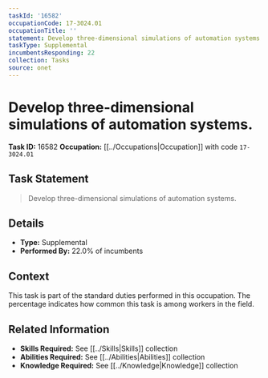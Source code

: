 ```yaml
---
taskId: '16582'
occupationCode: 17-3024.01
occupationTitle: ''
statement: Develop three-dimensional simulations of automation systems.
taskType: Supplemental
incumbentsResponding: 22
collection: Tasks
source: onet
---
```

# Develop three-dimensional simulations of automation systems.

**Task ID:** 16582
**Occupation:** [[../Occupations|Occupation]] with code `17-3024.01`

## Task Statement

> Develop three-dimensional simulations of automation systems.

## Details

- **Type:** Supplemental
- **Performed By:** 22.0% of incumbents

## Context

This task is part of the standard duties performed in this occupation. The percentage indicates how common this task is among workers in the field.

## Related Information

- **Skills Required:** See [[../Skills|Skills]] collection
- **Abilities Required:** See [[../Abilities|Abilities]] collection
- **Knowledge Required:** See [[../Knowledge|Knowledge]] collection
